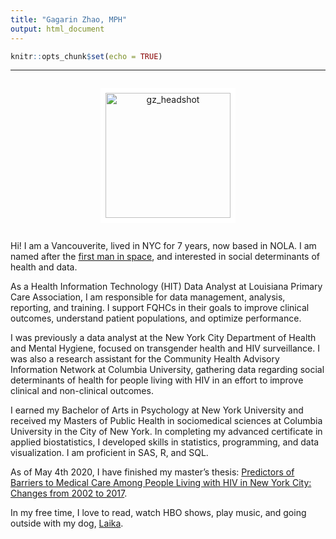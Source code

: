 ```yaml
---
title: "Gagarin Zhao, MPH"
output: html_document
---
```


```r
knitr::opts_chunk$set(echo = TRUE)
```

<hr></hr>

<center>

<div style="display: flex; justify-content: center;">
<img src="headshot.JPG" width="200" style="border:8px solid white" alt="gz_headshot">

</div>


<body>

</center>

<left>
Hi! I am a Vancouverite, lived in NYC for 7 years, now based in NOLA. I am named after the [first man in space](https://en.wikipedia.org/wiki/Yuri_Gagarin), and interested in social determinants of health and data.

As a Health Information Technology (HIT) Data Analyst at Louisiana Primary Care Association, I am responsible for data management, analysis, reporting, and training. I support FQHCs in their goals to improve clinical outcomes, understand patient populations, and optimize performance.

I was previously a data analyst at the New York City Department of Health and Mental Hygiene, focused on transgender health and HIV surveillance. I was also a research assistant for the Community Health Advisory Information Network at Columbia University, gathering data regarding social determinants of health for people living with HIV in an effort to improve clinical and non-clinical outcomes.

I earned my Bachelor of Arts in Psychology at New York University and received my Masters of Public Health in sociomedical sciences at Columbia University in the City of New York. In completing my advanced certificate in applied biostatistics, I developed skills in statistics, programming, and data visualization. I am proficient in SAS, R, and SQL. 


As of May 4th 2020, I have finished my master's thesis: [Predictors of Barriers to Medical Care Among People Living with HIV in New York City: Changes from 2002 to 2017](gz_thesis_approved.pdf).

In my free time, I love to read, watch HBO shows, play music, and going outside with my dog, [Laika](https://instagram.com/laikacosmonaut).

</body>